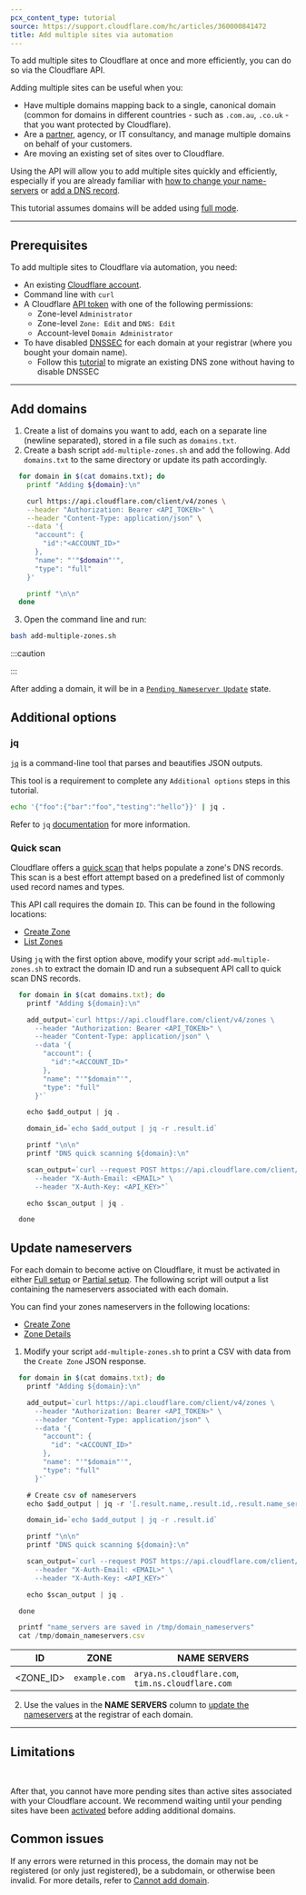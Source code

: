 ```yaml
---
pcx_content_type: tutorial
source: https://support.cloudflare.com/hc/articles/360000841472
title: Add multiple sites via automation
---
```



To add multiple sites to Cloudflare at once and more efficiently, you can do so via the Cloudflare API.

Adding multiple sites can be useful when you:

- Have multiple domains mapping back to a single, canonical domain (common for domains in different countries - such as `.com.au`, `.co.uk` - that you want protected by Cloudflare).
- Are a [partner](https://www.cloudflare.com/partners/), agency, or IT consultancy, and manage multiple domains on behalf of your customers.
- Are moving an existing set of sites over to Cloudflare.

Using the API will allow you to add multiple sites quickly and efficiently, especially if you are already familiar with [how to change your name-servers](/dns/zone-setups/full-setup/setup/) or [add a DNS record](/dns/manage-dns-records/how-to/create-dns-records/).

This tutorial assumes domains will be added using [full mode](/dns/zone-setups/full-setup/).

---

## Prerequisites

To add multiple sites to Cloudflare via automation, you need:

- An existing [Cloudflare account](/fundamentals/setup/account/create-account/).
- Command line with `curl`
- A Cloudflare [API token](/fundamentals/api/get-started/create-token/) with one of the following permissions:
  - Zone-level `Administrator`
  - Zone-level `Zone: Edit` and `DNS: Edit`
  - Account-level `Domain Administrator`
- To have disabled [DNSSEC](/dns/concepts/#dnssec) for each domain at your registrar (where you bought your domain name).
  - Follow this [tutorial](/dns/dnssec/dnssec-active-migration/) to migrate an existing DNS zone without having to disable DNSSEC

<Render file="dnssec-providers" product="dns" />

<Render file="dnssec-enabled-migration" product="dns" />

---

## Add domains

1. Create a list of domains you want to add, each on a separate line (newline separated), stored in a file such as `domains.txt`.
2. Create a bash script `add-multiple-zones.sh` and add the following. Add `domains.txt` to the same directory or update its path accordingly.

```bash
  for domain in $(cat domains.txt); do
    printf "Adding ${domain}:\n"

    curl https://api.cloudflare.com/client/v4/zones \
    --header "Authorization: Bearer <API_TOKEN>" \
    --header "Content-Type: application/json" \
    --data '{
      "account": {
        "id":"<ACCOUNT_ID>"
      },
      "name": "'"$domain"'",
      "type": "full"
    }'

    printf "\n\n"
  done
```

3. Open the command line and run:

```sh
bash add-multiple-zones.sh
```

:::caution

<Render file="automation-number-limitations" />

:::

After adding a domain, it will be in a [`Pending Nameserver Update`](/dns/zone-setups/reference/domain-status/) state.

## Additional options

### jq

[`jq`](https://jqlang.github.io/jq/) is a command-line tool that parses and beautifies JSON outputs.

This tool is a requirement to complete any `Additional options` steps in this tutorial.

```sh
echo '{"foo":{"bar":"foo","testing":"hello"}}' | jq .
```

Refer to `jq` [documentation](https://jqlang.github.io/jq/manual/#basic-filters) for more information.

### Quick scan

Cloudflare offers a [quick scan](/dns/zone-setups/reference/dns-quick-scan/) that helps populate a zone's DNS records. This scan is a best effort attempt based on a predefined list of commonly used record names and types.

This API call requires the domain `ID`. This can be found in the following locations:

- [Create Zone](/api/resources/zones/methods/create/#Request)
- [List Zones](/api/resources/zones/methods/list/)

Using `jq` with the first option above, modify your script `add-multiple-zones.sh` to extract the domain ID and run a subsequent API call to quick scan DNS records.

```js
  for domain in $(cat domains.txt); do
    printf "Adding ${domain}:\n"

    add_output=`curl https://api.cloudflare.com/client/v4/zones \
      --header "Authorization: Bearer <API_TOKEN>" \
      --header "Content-Type: application/json" \
      --data '{
        "account": {
          "id":"<ACCOUNT_ID>"
        },
        "name": "'"$domain"'",
        "type": "full"
      }'`

    echo $add_output | jq .

    domain_id=`echo $add_output | jq -r .result.id`

    printf "\n\n"
    printf "DNS quick scanning ${domain}:\n"

    scan_output=`curl --request POST https://api.cloudflare.com/client/v4/zones/$domain_id/dns_records/scan \
      --header "X-Auth-Email: <EMAIL>" \
      --header "X-Auth-Key: <API_KEY>"`

    echo $scan_output | jq .

  done
```

## Update nameservers

For each domain to become active on Cloudflare, it must be activated in either [Full setup](/dns/zone-setups/full-setup/setup/) or [Partial setup](/dns/zone-setups/partial-setup/setup/). The following script will output a list containing the nameservers associated with each domain.

You can find your zones nameservers in the following locations:

- [Create Zone](/api/resources/zones/methods/create/#Request)
- [Zone Details](/api/resources/zones/methods/get/)

1. Modify your script `add-multiple-zones.sh` to print a CSV with data from the `Create Zone` JSON response.

```js
  for domain in $(cat domains.txt); do
    printf "Adding ${domain}:\n"

    add_output=`curl https://api.cloudflare.com/client/v4/zones \
      --header "Authorization: Bearer <API_TOKEN>" \
      --header "Content-Type: application/json" \
      --data '{
        "account": {
          "id": "<ACCOUNT_ID>"
        },
        "name": "'"$domain"'",
        "type": "full"
      }'`

    # Create csv of nameservers
    echo $add_output | jq -r '[.result.name,.result.id,.result.name_servers[]] | @csv' >> /tmp/domain_nameservers.csv

    domain_id=`echo $add_output | jq -r .result.id`

    printf "\n\n"
    printf "DNS quick scanning ${domain}:\n"

    scan_output=`curl --request POST https://api.cloudflare.com/client/v4/zones/$domain_id/dns_records/scan \
      --header "X-Auth-Email: <EMAIL>" \
      --header "X-Auth-Key: <API_KEY>"`

    echo $scan_output | jq .

  done

  printf "name_servers are saved in /tmp/domain_nameservers"
  cat /tmp/domain_nameservers.csv
```

| ID         | ZONE          | NAME SERVERS                                      |
| ---------- | ------------- | ------------------------------------------------- |
| \<ZONE_ID> | `example.com` | `arya.ns.cloudflare.com`, `tim.ns.cloudflare.com` |

2. Use the values in the **NAME SERVERS** column to [update the nameservers](/dns/zone-setups/full-setup/setup/#update-your-registrar) at the registrar of each domain.

---

## Limitations

<Render file="automation-number-limitations" /> <br />

After that, you cannot have more pending sites than active sites associated with your Cloudflare account. We recommend waiting until your pending sites have been [activated](/dns/zone-setups/reference/domain-status/) before adding additional domains.

## Common issues

If any errors were returned in this process, the domain may not be registered (or only just registered), be a subdomain, or otherwise been invalid. For more details, refer to [Cannot add domain](/dns/zone-setups/troubleshooting/cannot-add-domain/).
